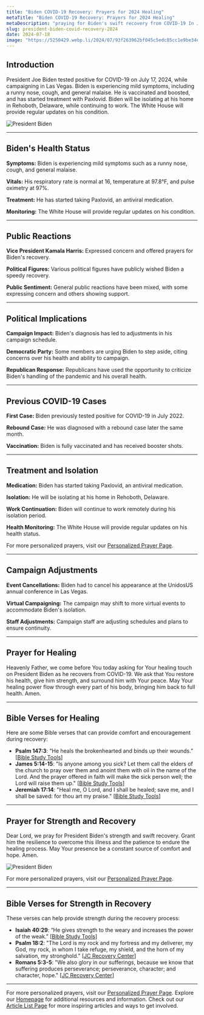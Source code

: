 ```yaml
---
title: "Biden COVID-19 Recovery: Prayers for 2024 Healing"
metaTitle: "Biden COVID-19 Recovery: Prayers for 2024 Healing"
metaDescription: "praying for Biden's swift recovery from COVID-19 In July 2024 Today. Discover how the political figures are reacting and the impact on his campaign."
slug: president-biden-covid-recovery-2024
date: 2024-07-18
image: "https://5250429.webp.li/2024/07/93f263962bf045c5edc85cc1e9be34ed.png"
---
```



## Introduction

President Joe Biden tested positive for COVID-19 on July 17, 2024, while campaigning in Las Vegas. Biden is experiencing mild symptoms, including a runny nose, cough, and general malaise. He is vaccinated and boosted, and has started treatment with Paxlovid. Biden will be isolating at his home in Rehoboth, Delaware, while continuing to work. The White House will provide regular updates on his condition.

![President Biden](https://5250429.webp.li/2024/07/4ce87c3055f02f2e52884b5d353d0415.png)


---

## Biden's Health Status

**Symptoms:** Biden is experiencing mild symptoms such as a runny nose, cough, and general malaise.

**Vitals:** His respiratory rate is normal at 16, temperature at 97.8°F, and pulse oximetry at 97%.

**Treatment:** He has started taking Paxlovid, an antiviral medication.

**Monitoring:** The White House will provide regular updates on his condition.


---
## Public Reactions

**Vice President Kamala Harris:** Expressed concern and offered prayers for Biden's recovery.

**Political Figures:** Various political figures have publicly wished Biden a speedy recovery.

**Public Sentiment:** General public reactions have been mixed, with some expressing concern and others showing support.


---

## Political Implications

**Campaign Impact:** Biden's diagnosis has led to adjustments in his campaign schedule.

**Democratic Party:** Some members are urging Biden to step aside, citing concerns over his health and ability to campaign.

**Republican Response:** Republicans have used the opportunity to criticize Biden's handling of the pandemic and his overall health.


---

## Previous COVID-19 Cases

**First Case:** Biden previously tested positive for COVID-19 in July 2022.

**Rebound Case:** He was diagnosed with a rebound case later the same month.

**Vaccination:** Biden is fully vaccinated and has received booster shots.


---

## Treatment and Isolation

**Medication:** Biden has started taking Paxlovid, an antiviral medication.

**Isolation:** He will be isolating at his home in Rehoboth, Delaware.

**Work Continuation:** Biden will continue to work remotely during his isolation period.

**Health Monitoring:** The White House will provide regular updates on his health status.

For more personalized prayers, visit our [Personalized Prayer Page](https://prayer-for.com/prayer).

---

## Campaign Adjustments

**Event Cancellations:** Biden had to cancel his appearance at the UnidosUS annual conference in Las Vegas.

**Virtual Campaigning:** The campaign may shift to more virtual events to accommodate Biden's isolation.

**Staff Adjustments:** Campaign staff are adjusting schedules and plans to ensure continuity.


---

## Prayer for Healing

Heavenly Father, we come before You today asking for Your healing touch on President Biden as he recovers from COVID-19. We ask that You restore his health, give him strength, and surround him with Your peace. May Your healing power flow through every part of his body, bringing him back to full health. Amen.



---

## Bible Verses for Healing

Here are some Bible verses that can provide comfort and encouragement during recovery:

- **Psalm 147:3**: “He heals the brokenhearted and binds up their wounds.” [[Bible Study Tools](https://www.biblestudytools.com/topical-verses/healing-bible-verses/)]
- **James 5:14-15**: "Is anyone among you sick? Let them call the elders of the church to pray over them and anoint them with oil in the name of the Lord. And the prayer offered in faith will make the sick person well; the Lord will raise them up." [[Bible Study Tools](https://www.biblestudytools.com/topical-verses/healing-bible-verses/)]
- **Jeremiah 17:14**: "Heal me, O Lord, and I shall be healed; save me, and I shall be saved: for thou art my praise." [[Bible Study Tools](https://www.biblestudytools.com/topical-verses/healing-bible-verses/)]


---

## Prayer for Strength and Recovery

Dear Lord, we pray for President Biden's strength and swift recovery. Grant him the resilience to overcome this illness and the patience to endure the healing process. May Your presence be a constant source of comfort and hope. Amen.

![President Biden](https://5250429.webp.li/2024/07/9cfaf2f7eee6fe6ec2e1a1492f099dd9.png)

For more personalized prayers, visit our [Personalized Prayer Page](https://prayer-for.com/prayer).

---

## Bible Verses for Strength in Recovery

These verses can help provide strength during the recovery process:

- **Isaiah 40:29**: “He gives strength to the weary and increases the power of the weak.” [[Bible Study Tools](https://www.biblestudytools.com/topical-verses/healing-bible-verses/)]
- **Psalm 18:2**: "The Lord is my rock and my fortress and my deliverer, my God, my rock, in whom I take refuge, my shield, and the horn of my salvation, my stronghold." [[JC Recovery Center](https://www.jcrecoverycenter.com/blog/bible-verses-that-provide-strength-in-recovery/)]
- **Romans 5:3-5**: "We also glory in our sufferings, because we know that suffering produces perseverance; perseverance, character; and character, hope." [[JC Recovery Center](https://www.jcrecoverycenter.com/blog/bible-verses-that-provide-strength-in-recovery/)]

---

For more personalized prayers, visit our [Personalized Prayer Page](https://prayer-for.com/prayer). Explore our [Homepage](https://prayer-for.com/) for additional resources and information. Check out our [Article List Page](https://prayer-for.com/post) for more inspiring articles and ways to get involved.
